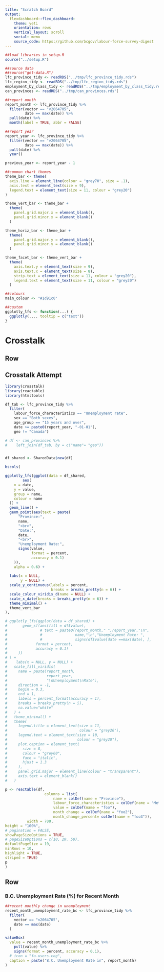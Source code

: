 ```yaml
---
title: "Scratch Board"
output: 
  flexdashboard::flex_dashboard:
    theme: yeti
    orientation: rows
    vertical_layout: scroll
    social: menu
    source_code: https://github.com/bcgov/labour-force-survey-digest
---
```


<!--
Copyright 2020 Province of British Columbia

Licensed under the Apache License, Version 2.0 (the "License");
you may not use this file except in compliance with the License.
You may obtain a copy of the License at

http://www.apache.org/licenses/LICENSE-2.0

Unless required by applicable law or agreed to in writing, software distributed under the License is distributed on an "AS IS" BASIS,
WITHOUT WARRANTIES OR CONDITIONS OF ANY KIND, either express or implied.
See the License for the specific language governing permissions and limitations under the License.
-->

```r
##load libraries in setup.R
source("../setup.R")

##source data
##source("get-data.R")
lfc_province_tidy <- readRDS("../tmp/lfc_province_tidy.rds")
lfc_region_tidy <- readRDS("../tmp/lfc_region_tidy.rds")
employment_by_class_tidy <- readRDS("../tmp/employment_by_class_tidy.rds")
can_provinces <- readRDS("../tmp/can_provinces.rds")

##report month
report_month <- lfc_province_tidy %>%
  filter(vector == "v2064705",
         date == max(date)) %>%
  pull(date) %>%
  month(label = TRUE, abbr = FALSE)

##report year
report_year <- lfc_province_tidy %>%
  filter(vector == "v2064705",
         date == max(date)) %>%
  pull(date) %>%
  year()

previous_year <- report_year - 1

##common chart themes
theme_bar <- theme(
  axis.line = element_line(colour = "grey70", size = .1),
  axis.text = element_text(size = 9),
  legend.text = element_text(size = 11, colour = "grey20")
)

theme_vert_bar <- theme_bar +
  theme(
    panel.grid.major.x = element_blank(),
    panel.grid.minor.x = element_blank()
  )

theme_horiz_bar <- theme_bar +
  theme(
    panel.grid.major.y = element_blank(),
    panel.grid.minor.y = element_blank()
  )

theme_facet_bar <- theme_vert_bar +
  theme(
    axis.text.y = element_text(size = 9),
    axis.text.x = element_text(size = 8),
    strip.text = element_text(size = 11, colour = "grey20"),
    legend.text = element_text(size = 11, colour = "grey20")
  )

##colours
main_colour <- "#1d91c0"

##custom
ggplotly_lfs <- function(...) {
  ggplotly(..., tooltip = c("text"))
}
```

Crosstalk
==========================================================================

Row
-------------------------------------------------------------------------

## Crosstalk Attempt

```r
library(crosstalk)
library(reactable)
library(htmltools)

df_tab <- lfc_province_tidy %>%
  filter(
    labour_force_characteristics == "Unemployment rate",
    sex == "Both sexes",
    age_group == "15 years and over",
    date >= paste0(report_year, "-01-01"),
    geo != "Canada")

# df <- can_provinces %>% 
#    left_join(df_tab, by = c("name"= "geo"))


df_shared <- SharedData$new(df)

bscols(

ggplotly_lfs(ggplot(data = df_shared,
        aes(
    x = date,
    y = value,
    group = name,
    colour = name
  )) +
  geom_line() +
  geom_point(aes(text = paste(
      "Province:",
      name,
      "<br>",
      "Date:",
      date,
      "<br>",
      "Unemployment Rate:",
      signs(value,
            format = percent,
            accuracy = 0.1)
    )),
    alpha = 0.6) +
 
  labs(x = NULL,
       y = NULL) +
  scale_y_continuous(labels = percent,
                     breaks = breaks_pretty(n = 6)) +
  scale_colour_viridis_d(name = NULL) +
  scale_x_date(breaks = breaks_pretty(n = 6)) +
  theme_minimal() +
  theme_vert_bar
),

# ggplotly_lfs(ggplot(data = df_shared) + 
#       geom_sf(aes(fill = df$value),
#               # text = paste0(report_month," ",report_year,"\n",
#               #               name,"\n","Unemployment Rate: ",
#               #               signs(df$value[date ==max(date), ],
#             format = percent,
#             accuracy = 0.1)
#     ))
# ) +
#    labs(x = NULL, y = NULL) +
#   scale_fill_viridis(
#     name = paste(report_month,
#                  report_year,
#                  "\nUnemployment\nRate"),
#     direction = -1,
#     begin = 0.3,
#     end = 1,
#     labels = percent_format(accuracy = 1),
#     breaks = breaks_pretty(n = 5),
#     na.value="white"
#   ) +
#   theme_minimal() +
#   theme(
#     legend.title = element_text(size = 11, 
#                                 colour = "grey20"),
#     legend.text = element_text(size = 10,
#                                colour = "grey20"),
#     plot.caption = element_text(
#       size = 8,
#       colour = "grey60",
#       face = "italic",
#       hjust = 1.3
#     ),
#     panel.grid.major = element_line(colour = "transparent"),
#     axis.text = element_blank()
#   )

p <- reactable(df,
                  columns = list(
                      name = colDef(name = "Province"),
                      labour_force_characteristics = colDef(name = "Metric"),
                      value = colDef(name = "foo"),
                      month_change = colDef(name = "foo2"),
                      month_change_percent= colDef(name = "foo3")),
          width = 700,
height = "100%",
# pagination = FALSE,
showPageSizeOptions = TRUE,
# pageSizeOptions = c(10, 20, 50),
defaultPageSize = 10,
minRows = 10,
highlight = TRUE,
striped = TRUE) 
p
)
```

Row
------------------------------------------------------------------------------

### B.C. Unemployment Rate (%) for Recent Month {.value-box}

```r
##recent monthly change in unemployment
recent_month_unemployment_rate_bc <- lfc_province_tidy %>%
  filter(
    vector == "v2064705",
    date == max(date)
  )

valueBox(
  value = recent_month_unemployment_rate_bc %>%
    pull(value) %>%
    signs(format = percent, accuracy = 0.1),
  # icon = "fa-users-cog",
  caption = paste("B.C. Unemployment Rate in", report_month)
)
```
